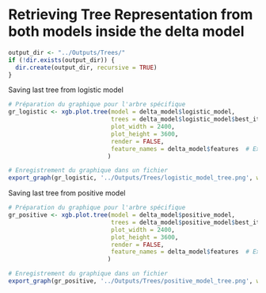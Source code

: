 # Retrieving Tree Representation from both models inside the delta model

```r
output_dir <- "../Outputs/Trees/"
if (!dir.exists(output_dir)) {
  dir.create(output_dir, recursive = TRUE)
}
```

Saving last tree from logistic model

```r
# Préparation du graphique pour l'arbre spécifique
gr_logistic <- xgb.plot.tree(model = delta_model$logistic_model,
                             trees = delta_model$logistic_model$best_iteration,  # Assure-toi que cet index est correct et que le modèle contient au moins 99 arbres
                             plot_width = 2400,
                             plot_height = 3600,
                             render = FALSE,
                             feature_names = delta_model$features  # Exclure la colonne cible si elle est incluse
                            )

# Enregistrement du graphique dans un fichier
export_graph(gr_logistic, '../Outputs/Trees/logistic_model_tree.png', width = 2400, height = 3600)
```

Saving last tree from positive model

```r
# Préparation du graphique pour l'arbre spécifique
gr_positive <- xgb.plot.tree(model = delta_model$positive_model,
                             trees = delta_model$positive_model$best_iteration,  # Assure-toi que cet index est correct et que le modèle contient au moins 99 arbres
                             plot_width = 2400,
                             plot_height = 3600,
                             render = FALSE,
                             feature_names = delta_model$features  # Exclure la colonne cible si elle est incluse
                            )

# Enregistrement du graphique dans un fichier
export_graph(gr_positive, '../Outputs/Trees/positive_model_tree.png', width = 2400, height = 3600)
```
